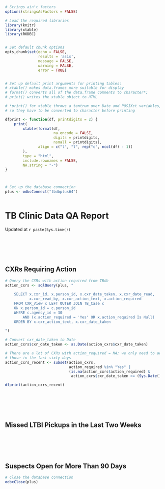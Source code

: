 



<style type="text/css">

body {
  padding-bottom: 20%;
}

table {
  border: 1px solid #808080;
  border-collapse: collapse;
}

th {
  background-color: #1F78B4;
  color: #FFFFFF;
  border: 1px solid #808080;
  padding-right: 20px;
  padding-left: 20px;
}

td {
  border: 1px solid #808080;
  padding-right: 20px;
  padding-left: 20px;
}

.maintitle {
  text-align: left;
  padding-top: 0px;
}

h2 {
  text-align: left;
  padding-top: 80px;
}

h3, h4 {
  padding-top: 30px;
}

hr {
  border: 0;
  height: 1px;
  background: #333;
  background-image: -webkit-linear-gradient(left, #ccc, #333, #ccc); 
  background-image:    -moz-linear-gradient(left, #ccc, #333, #ccc); 
  background-image:     -ms-linear-gradient(left, #ccc, #333, #ccc); 
  background-image:      -o-linear-gradient(left, #ccc, #333, #ccc); 
}

</style>



```r

# Strings ain't factors
options(stringsAsFactors = FALSE)

# Load the required libraries
library(knitr)
library(xtable)
library(RODBC)


# Set default chunk options
opts_chunk$set(echo = FALSE,
               results = 'asis',
               message = FALSE,
               warning = FALSE,
               error = TRUE)


# Set up default print arguments for printing tables:
# xtable() makes data.frames more suitable for display
# format() converts all of the data.frame comments to character*;
# print() writes the xtable object to HTML

# *print() for xtable throws a tantrum over Date and POSIXct variables,
# so they have to be converted to character before printing 

dfprint <- function(df, printdigits = 2) {
    print(
        xtable(format(df, 
                      na.encode = FALSE, 
                      digits = printdigits, 
                      nsmall = printdigits), 
               align = c("l", "l", rep("c", ncol(df) - 1))
        ),
        type = "html",
        include.rownames = FALSE,
        NA.string = "-")
}



# Set up the database connection
plus <- odbcConnect("tbdbplus64")



```



# TB Clinic Data QA Report
Updated at `r paste(Sys.time())`




## CXRs Requiring Action
```r

# Query the CXRs with action required from TBdb
action_cxrs <- sqlQuery(plus, "
    
    SELECT x.cxr_id, x.person_id, x.cxr_date_taken, x.cxr_date_read,
           x.cxr_read_by, x.cxr_action_text, x.action_required
    FROM CXR_View x LEFT OUTER JOIN TB_Case c
    ON x.person_id = c.person_id
    WHERE c.agency_id = 30
        AND (x.action_required = 'Yes' OR x.action_required Is Null)
    ORDER BY x.cxr_action_text, x.cxr_date_taken
                         
")

# Convert cxr_date_taken to Date
action_cxrs$cxr_date_taken <- as.Date(action_cxrs$cxr_date_taken)

# There are a lot of CXRs with action_required = NA; we only need to address
# those in the last sixty days
action_cxrs_recent <- subset(action_cxrs,
                             action_required %in% "Yes" |
                             (is.na(action_cxrs$action_required) & 
                              action_cxrs$cxr_date_taken >= (Sys.Date() - 60)))

dfprint(action_cxrs_recent)


```




## Missed LTBI Pickups in the Last Two Weeks



## Suspects Open for More Than 90 Days










```r

# Close the database connection
odbcClose(plus)


```



